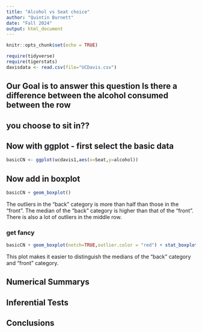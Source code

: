 ```yaml
---
title: "Alcohol vs Seat choice"
author: "Quintin Burnett"
date: "Fall 2024"
output: html_document
---
```


```r
knitr::opts_chunk$set(echo = TRUE)
```

```r
require(tidyverse)
require(tigerstats)
davisdata <- read.csv(file="UCDavis.csv")
```
## Our Goal is to answer this question Is there a difference between the alcohol consumed between the row
## you choose to sit in??

## Now with ggplot - first select the basic data
```r
basicCN <- ggplot(ucdavis1,aes(x=Seat,y=alcohol))
```
## Now add in boxplot
```r
basicCN + geom_boxplot()
```

The outliers in the "back" category is more than half than those in the "front". The median of the "back" category is higher than that of the "front". There is also a lot of outliers in the middle row.
  
### get fancy  
```r
basicCN + geom_boxplot(notch=TRUE,outlier.color = "red") + stat_boxplot(geom ='errorbar') + labs(title="Fancy notch boxplot \n with 2 lines")
```

This plot makes it easier to distinguish the medians of the "back" category and "front" category.

## Numerical Summarys 

## Inferential Tests

## Conclusions


